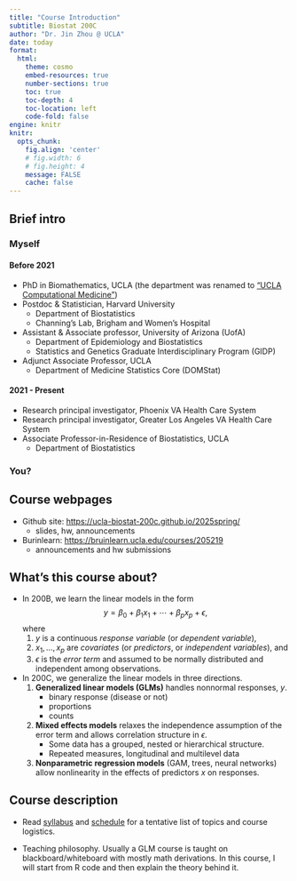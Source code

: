 ```yaml
---
title: "Course Introduction"
subtitle: Biostat 200C
author: "Dr. Jin Zhou @ UCLA"
date: today
format:
  html:
    theme: cosmo
    embed-resources: true
    number-sections: true
    toc: true
    toc-depth: 4
    toc-location: left
    code-fold: false
engine: knitr
knitr:
  opts_chunk: 
    fig.align: 'center'
    # fig.width: 6
    # fig.height: 4
    message: FALSE
    cache: false
---
```


## Brief intro

### Myself
#### Before 2021
- PhD in Biomathematics, UCLA (the department was renamed to ["UCLA Computational Medicine"](https://compmed.ucla.edu/))
- Postdoc \& Statistician, Harvard University
  + Department of Biostatistics
  + Channing's Lab, Brigham and Women's Hospital
- Assistant \& Associate professor,  University of Arizona (UofA)
  + Department of Epidemiology and Biostatistics 
  + Statistics and Genetics Graduate Interdisciplinary Program (GIDP)
- Adjunct Associate Professor, UCLA
  + Department of Medicine Statistics Core (DOMStat)

#### 2021 - Present
- Research principal investigator, Phoenix VA Health Care System
- Research principal investigator, Greater Los Angeles VA Health Care System
- Associate Professor-in-Residence of Biostatistics, UCLA
  + Department of Biostatistics 

### You?

## Course webpages

- Github site: <https://ucla-biostat-200c.github.io/2025spring/>
  + slides, hw, announcements 

- Burinlearn: <https://bruinlearn.ucla.edu/courses/205219>
  + announcements and hw submissions





## What's this course about?

-   In 200B, we learn the linear models in the form $$
    y = \beta_0 + \beta_1 x_1 + \cdots + \beta_p x_p + \epsilon, 
    $$ where
    1.  $y$ is a continuous *response variable* (or *dependent variable*),\
    2.  $x_1, \ldots, x_p$ are *covariates* (or *predictors*, or *independent variables*), and\
    3.  $\epsilon$ is the *error term* and assumed to be normally distributed and independent among observations.
-   In 200C, we generalize the linear models in three directions.
    1.  **Generalized linear models (GLMs)** handles nonnormal responses, $y$. \
        * binary response (disease or not)
        * proportions
        * counts
    2.  **Mixed effects models** relaxes the independence assumption of the error term and allows correlation structure in $\epsilon$.\
        * Some data has a grouped, nested or hierarchical structure. 
        * Repeated measures, longitudinal and multilevel data 
    3.  **Nonparametric regression models** (GAM, trees, neural networks) allow nonlinearity in the effects of predictors $x$ on responses.

## Course description

-   Read [syllabus](https://ucla-biostat-200c.github.io/2025spring/syllabus/syllabus.html) and [schedule](https://ucla-biostat-200c.github.io/2025spring/schedule/schedule.html) for a tentative list of topics and course logistics.

-   Teaching philosophy. Usually a GLM course is taught on blackboard/whiteboard with mostly math derivations. In this course, I will start from R code and then explain the theory behind it.
